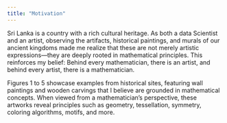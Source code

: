 ```yaml
---
title: "Motivation"
---
```



Sri Lanka is a country with a rich cultural heritage. As both a data Scientist and an artist, observing the artifacts, historical paintings, and murals of our ancient kingdoms made me realize that these are not merely artistic expressions—they are deeply rooted in mathematical principles. This reinforces my belief: Behind every mathematician, there is an artist, and behind every artist, there is a mathematician.

Figures 1 to 5 showcase examples from historical sites, featuring wall paintings and wooden carvings that I believe are grounded in mathematical concepts. When viewed from a mathematician’s perspective, these artworks reveal principles such as geometry, tessellation, symmetry, coloring algorithms, motifs, and more.



